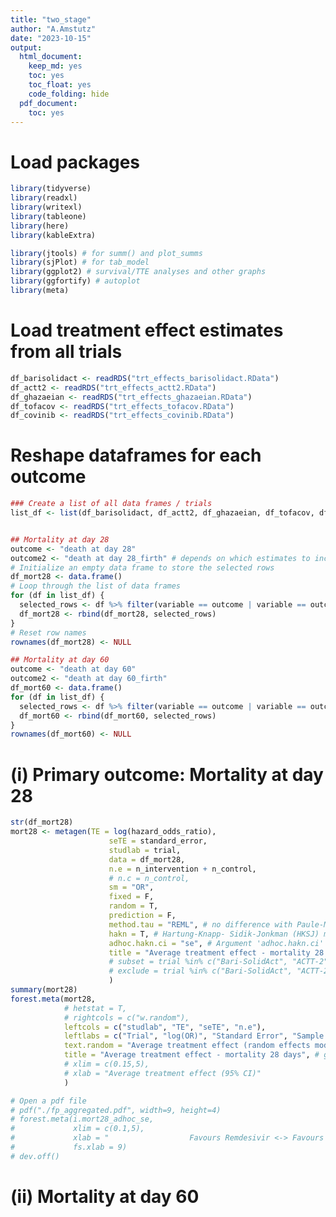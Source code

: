 ```yaml
---
title: "two_stage"
author: "A.Amstutz"
date: "2023-10-15"
output:
  html_document:
    keep_md: yes
    toc: yes
    toc_float: yes
    code_folding: hide
  pdf_document:
    toc: yes
---
```


# Load packages
```r
library(tidyverse)
library(readxl)
library(writexl)
library(tableone)
library(here)
library(kableExtra)

library(jtools) # for summ() and plot_summs
library(sjPlot) # for tab_model
library(ggplot2) # survival/TTE analyses and other graphs
library(ggfortify) # autoplot
library(meta)

```

# Load treatment effect estimates from all trials
```r
df_barisolidact <- readRDS("trt_effects_barisolidact.RData")
df_actt2 <- readRDS("trt_effects_actt2.RData")
df_ghazaeian <- readRDS("trt_effects_ghazaeian.RData")
df_tofacov <- readRDS("trt_effects_tofacov.RData")
df_covinib <- readRDS("trt_effects_covinib.RData")

```

# Reshape dataframes for each outcome
```r
### Create a list of all data frames / trials
list_df <- list(df_barisolidact, df_actt2, df_ghazaeian, df_tofacov, df_covinib) # add all trials


## Mortality at day 28
outcome <- "death at day 28"
outcome2 <- "death at day 28_firth" # depends on which estimates to include
# Initialize an empty data frame to store the selected rows
df_mort28 <- data.frame()
# Loop through the list of data frames
for (df in list_df) {
  selected_rows <- df %>% filter(variable == outcome | variable == outcome2)
  df_mort28 <- rbind(df_mort28, selected_rows)
}
# Reset row names
rownames(df_mort28) <- NULL

## Mortality at day 60
outcome <- "death at day 60"
outcome2 <- "death at day 60_firth"
df_mort60 <- data.frame()
for (df in list_df) {
  selected_rows <- df %>% filter(variable == outcome | variable == outcome2)
  df_mort60 <- rbind(df_mort60, selected_rows)
}
rownames(df_mort60) <- NULL

```

# (i) Primary outcome: Mortality at day 28
```r
str(df_mort28)
mort28 <- metagen(TE = log(hazard_odds_ratio),
                      seTE = standard_error,
                      studlab = trial,
                      data = df_mort28,
                      n.e = n_intervention + n_control,
                      # n.c = n_control,
                      sm = "OR",
                      fixed = F,
                      random = T,
                      prediction = F,
                      method.tau = "REML", # no difference with Paule-Mandel
                      hakn = T, # Hartung-Knapp- Sidik-Jonkman (HKSJ) modified estimate of the variance / 95% CI -> notes
                      adhoc.hakn.ci = "se", # Argument 'adhoc.hakn.ci' must be "", "se", "ci", or "IQWiG6".
                      title = "Average treatment effect - mortality 28 days",
                      # subset = trial %in% c("Bari-SolidAct", "ACTT-2", "Ghazaeian") # exclude entirely
                      # exclude = trial %in% c("Bari-SolidAct", "ACTT-2", "COVINIB") # include in forestplot but exclude from analysis
                      )
summary(mort28)
forest.meta(mort28,
            # hetstat = T,
            # rightcols = c("w.random"),
            leftcols = c("studlab", "TE", "seTE", "n.e"),
            leftlabs = c("Trial", "log(OR)", "Standard Error", "Sample Size"),
            text.random = "Average treatment effect (random effects model)",
            title = "Average treatment effect - mortality 28 days", # get the title into the figure
            # xlim = c(0.15,5),
            # xlab = "Average treatment effect (95% CI)"
            )

# Open a pdf file
# pdf("./fp_aggregated.pdf", width=9, height=4)
# forest.meta(i.mort28_adhoc_se,
#             xlim = c(0.1,5),
#             xlab = "                  Favours Remdesivir <-> Favours No Remdesivir",
#             fs.xlab = 9)
# dev.off()

```

# (ii) Mortality at day 60
```r

```


